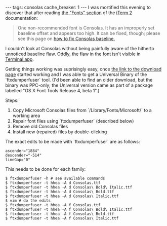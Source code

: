 ---
tags: consolas
cache_breaker: 1
---
I was mortified this evening to discover that after reading [http://www.iterm2.com/#/section/documentation/fonts the "Fonts" section] of the [[iTerm 2]] documentation:

<blockquote>One non-recommended font is Consolas. It has an improperly set baseline offset and appears too high. It can be fixed, though; please see this page on [http://mbauman.net/geek/2009/03/15/minor-truetype-font-editing-on-a-mac/ how to fix Consolas baseline.]</blockquote>

I couldn't look at Consolas without being painfully aware of the hitherto unnoticed baseline flaw. Oddly, the flaw in the font isn't visible in [[Terminal.app]].

Getting things working was suprisingly easy, once [https://developer.apple.com/fonts/ the link to the download page] started working and I was able to get a Universal Binary of the `ftxdumperfuser` tool. (I'd been able to find an older download, but the binary was PPC-only; the Universal version came as part of a package labelled "OS X Font Tools Release 4, beta 1".)

Steps:

# Copy Microsoft Consolas files from `/Library/Fonts/Microsoft/` to a working area
# Repair font files using `ftxdumperfuser` (described below)
# Remove old Consolas files
# Install new (repaired) files by double-clicking

The exact edits to be made with `ftxdumperfuser` are as follows:

 ascender="1884"
 descender="-514"
 lineGap="0"

This needs to be done for each family:

<pre lang="shell">$ ftxdumperfuser -h # see available commands
$ ftxdumperfuser -t hhea -A d Consolas.ttf
$ ftxdumperfuser -t hhea -A d Consolas\ Bold\ Italic.ttf
$ ftxdumperfuser -t hhea -A d Consolas\ Bold.ttf
$ ftxdumperfuser -t hhea -A d Consolas\ Italic.ttf
$ vim # do the edits
$ ftxdumperfuser -t hhea -A f Consolas.ttf
$ ftxdumperfuser -t hhea -A f Consolas\ Bold\ Italic.ttf
$ ftxdumperfuser -t hhea -A f Consolas\ Bold.ttf
$ ftxdumperfuser -t hhea -A f Consolas\ Italic.ttf</pre>
